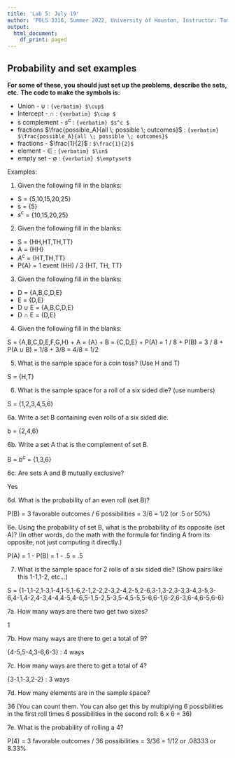 ```yaml
---
title: 'Lab 5: July 19'
author: 'POLS 3316, Summer 2022, University of Houston, Instructor: Tom Hanna'
output:
  html_document:
    df_print: paged
---
```


## Probability and set examples
**For some of these, you should just set up the problems, describe the sets, etc.**
**The code to make the symbols is:**

+ Union - $\cup$ : ````{verbatim} $\cup$ ````
+ Intercept - $\cap$ : ````{verbatim} $\cap $ ````
+ s complement - $s^c$ : ````{verbatim} $s^c $ ````
+ fractions $\frac{possible_A}{all \; possible \; outcomes}$ : ````{verbatim} $\frac{possible_A}{all \; possible \; outcomes}$ ````
+ fractions - $\frac{1}{2}$ : ```` $\frac{1}{2}$ ````
+ element - $\in$ : ````{verbatim} $\in$ ````
+ empty set - $\emptyset$ : ````{verbatim} $\emptyset$ ````

Examples:

1. Given the following fill in the blanks:

+ S = {5,10,15,20,25}
+ s = {5}
+ $s^c$ = {10,15,20,25}

2. Given the following fill in the blanks:

+ S = {HH,HT,TH,TT}
+ A = {HH}
+ $A^c$ = {HT,TH,TT}
+ P{A} = 1 event (HH) / 3 {HT, TH, TT}

3. Given the following fill in the blanks:

+ D = {A,B,C,D,E}
+ E = {D,E}
+ D $\cup$ E = {A,B,C,D,E}
+ D $\cap$ E = {D,E}

4. Given the following fill in the blanks:

S = {A,B,C,D,E,F,G,H}
+ A = {A}
+ B = {C,D,E}
+ P(A) = 1 / 8
+ P(B) = 3 / 8 
+ P(A $\cup$ B) = 1/8 + 3/8 = 4/8 = 1/2

5. What is the sample space for a coin toss? (Use H and T)

S = {H,T}

6. What is the sample space for a roll of a six sided die? (use numbers)

S = {1,2,3,4,5,6}

6a. Write a set B containing even rolls of a six sided die.

b = {2,4,6}

6b. Write a set A that is the complement of set B.

B = $b^c$ = {1,3,6}

6c. Are sets A and B mutually exclusive?

Yes

6d. What is the probability of an even roll (set B)?

P(B) = 3 favorable outcomes / 6 possibilities = 3/6 = 1/2 (or .5 or 50%)

6e. Using the probability of set B, what is the probability of its opposite (set A)? (In other words, do the math with the formula for finding A from its opposite, not just computing it directly.)

P(A) = 1 - P(B) = 1 - .5 = .5

7. What is the sample space for 2 rolls of a six sided die? (Show pairs like this 1-1,1-2, etc...)

S = {1-1,1-2,1-3,1-4,1-5,1-6,2-1,2-2,2-3,2-4,2-5,2-6,3-1,3-2,3-3,3-4,3-5,3-6,4-1,4-2,4-3,4-4,4-5,4-6,5-1,5-2,5-3,5-4,5-5,5-6,6-1,6-2,6-3,6-4,6-5,6-6}


7a. How many ways are there two get two sixes?

1

7b. How many ways are there to get a total of 9?

{4-5,5-4,3-6,6-3} : 4 ways

7c. How many ways are there to get a total of 4?

{3-1,1-3,2-2} : 3 ways

7d. How many elements are in the sample space?

36 (You can count them. You can also get this by multiplying 6 possibilities in the first roll times 6 possibilities in the second roll: 6 x 6 = 36)

7e. What is the probability of rolling a 4?

P(4) = 3 favorable outcomes / 36 possibilities = 3/36 = 1/12 or .08333 or 8.33%



